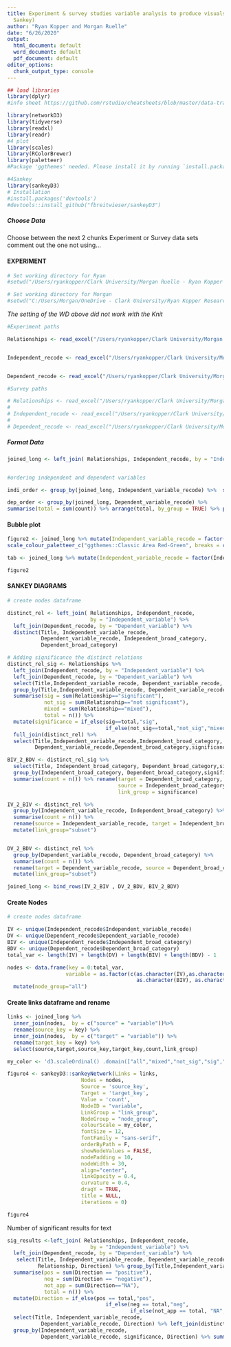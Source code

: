 ```yaml
---
title: Experiment & survey studies variable analysis to produce visuals (Matrix and
  Sankey)
author: "Ryan Kopper and Morgan Ruelle"
date: "6/26/2020"
output:
  html_document: default
  word_document: default
  pdf_document: default
editor_options:
  chunk_output_type: console
---
```


```r
## load libraries
library(dplyr)
#info sheet https://github.com/rstudio/cheatsheets/blob/master/data-transformation.pdf

library(networkD3)
library(tidyverse)
library(readxl)
library(readr)
#4 plot
library(scales)
library(RColorBrewer)
library(paletteer)
#Package 'ggthemes' needed. Please install it by running `install.packages('ggthemes')

#4Sankey
library(sankeyD3)
# Installation
#install.packages('devtools')
#devtools::install_github("fbreitwieser/sankeyD3")


```

##### Choose Data

Choose between the next 2 chunks Experiment or Survey data sets 
comment out the one not using...

#### EXPERIMENT

```r
# Set working directory for Ryan
#setwd("/Users/ryankopper/Clark University/Morgan Ruelle - Ryan Kopper Research/Push Pull Systematic Review/")

# Set working directory for Morgan
#setwd("C:/Users/Morgan/OneDrive - Clark University/Ryan Kopper Research/Push Pull Systematic Review/")
```
*The setting of the WD above did not work with the Knit*

```r

#Experiment paths

Relationships <- read_excel("/Users/ryankopper/Clark University/Morgan Ruelle - Ryan Kopper Research/Push Pull Systematic Review/Field Experiment Data for Analysis 2020_07_20.xlsx", sheet = "Relationships")


Independent_recode <- read_excel("/Users/ryankopper/Clark University/Morgan Ruelle - Ryan Kopper Research/Push Pull Systematic Review/Field Experiment Data for Analysis 2020_07_20.xlsx", sheet = "Independent recode")


Dependent_recode <- read_excel("/Users/ryankopper/Clark University/Morgan Ruelle - Ryan Kopper Research/Push Pull Systematic Review/Field Experiment Data for Analysis 2020_07_20.xlsx", sheet = "Dependent recode")

```

```r
#Survey paths

# Relationships <- read_excel("/Users/ryankopper/Clark University/Morgan Ruelle - Ryan Kopper Research/Push Pull Systematic Review/Survey Data for Analysis 2020_07_20.xlsx", sheet = "Relationships")
# 
# Independent_recode <- read_excel("/Users/ryankopper/Clark University/Morgan Ruelle - Ryan Kopper Research/Push Pull Systematic Review/Survey Data for Analysis 2020_07_20.xlsx", sheet = "Independent recode")
# 
# Dependent_recode <- read_excel("/Users/ryankopper/Clark University/Morgan Ruelle - Ryan Kopper Research/Push Pull Systematic Review/Survey Data for Analysis 2020_07_20.xlsx", sheet = "Dependent recode")


```

##### Format Data
```r

joined_long <- left_join( Relationships, Independent_recode, by = "Independent_variable") %>% left_join(Dependent_recode, by = "Dependent_variable") %>%  select(Title, Independent_variable_recode, Dependent_variable_recode) %>% distinct() %>% group_by(Independent_variable_recode, Dependent_variable_recode) %>% summarise(count = n()) 


#ordering independent and dependent variables

indi_order <- group_by(joined_long, Independent_variable_recode) %>%  summarise(total = sum(count)) %>% arrange(total, by_group = TRUE) %>% pull(Independent_variable_recode)

dep_order <- group_by(joined_long, Dependent_variable_recode) %>%
summarise(total = sum(count)) %>% arrange(total, by_group = TRUE) %>% pull(Dependent_variable_recode)


```

#### Bubble plot

```r


figure2 <- joined_long %>% mutate(Independent_variable_recode = factor(Independent_variable_recode,levels = rev(indi_order)), Dependent_variable_recode = factor(Dependent_variable_recode,levels = dep_order)) %>% ggplot(aes(x = Independent_variable_recode, y = Dependent_variable_recode, color = count)) + geom_point(aes(size = count)) + theme_bw() + theme(axis.text.x = element_text(size = 10, angle = 90, vjust = .5 ,  hjust = 1), axis.text.y = element_text(size = 10), legend.position = "bottom") +  guides(size = FALSE) + ylab("Dependent variable") + xlab("Independent variable")  +
scale_colour_paletteer_c("ggthemes::Classic Area Red-Green", breaks = c(9, 5, 3, 2, 1)) + scale_size_continuous(breaks = c(9, 5, 3, 2, 1)) + guides(color = guide_legend(title = "Number of\nstudies"), size = guide_legend(title = "Number of\nstudies")) 


```


```r
tab <- joined_long %>% mutate(Independent_variable_recode = factor(Independent_variable_recode,levels = rev(indi_order)), Dependent_variable_recode = factor(Dependent_variable_recode,levels = dep_order)) 
```



```r
figure2

```


#### SANKEY DIAGRAMS


```r
# create nodes dataframe

distinct_rel <- left_join( Relationships, Independent_recode,
                           by = "Independent_variable") %>%
  left_join(Dependent_recode, by = "Dependent_variable") %>%
  distinct(Title, Independent_variable_recode,
           Dependent_variable_recode, Independent_broad_category,
           Dependent_broad_category)

# Adding significance the distinct relations
distinct_rel_sig <- Relationships %>% 
  left_join(Independent_recode, by = "Independent_variable") %>%
  left_join(Dependent_recode, by = "Dependent_variable") %>%
  select(Title,Independent_variable_recode, Dependent_variable_recode, Relationship) %>% 
  group_by(Title,Independent_variable_recode, Dependent_variable_recode) %>%
  summarise(sig = sum(Relationship=="significant"),
            not_sig = sum(Relationship=="not significant"),
            mixed = sum(Relationship=="mixed"),
            total = n()) %>%  
  mutate(significance = if_else(sig==total,"sig",
                                if_else(not_sig==total,"not_sig","mixed"))) %>%
  full_join(distinct_rel) %>% 
  select(Title,Independent_variable_recode,Independent_broad_category,
         Dependent_variable_recode,Dependent_broad_category,significance)
```

```r
BIV_2_BDV <- distinct_rel_sig %>%
  select(Title, Independent_broad_category, Dependent_broad_category,significance) %>%
  group_by(Independent_broad_category, Dependent_broad_category,significance) %>%
  summarise(count = n()) %>% rename(target = Dependent_broad_category,
                                    source = Independent_broad_category,
                                    link_group = significance)

IV_2_BIV <- distinct_rel %>%
  group_by(Independent_variable_recode, Independent_broad_category) %>%
  summarise(count = n()) %>%
  rename(source = Independent_variable_recode, target = Independent_broad_category) %>% 
  mutate(link_group="subset")


DV_2_BDV <- distinct_rel %>%
  group_by(Dependent_variable_recode, Dependent_broad_category) %>%
  summarise(count = n()) %>%
  rename(target = Dependent_variable_recode, source = Dependent_broad_category) %>% 
  mutate(link_group="subset")

joined_long <- bind_rows(IV_2_BIV , DV_2_BDV, BIV_2_BDV)

```

#### Create Nodes
```r
# create nodes dataframe

IV <- unique(Independent_recode$Independent_variable_recode)
DV <- unique(Dependent_recode$Dependent_variable_recode)
BIV <- unique(Independent_recode$Independent_broad_category)
BDV <- unique(Dependent_recode$Dependent_broad_category)
total_var <- length(IV) + length(DV) + length(BIV) + length(BDV) - 1

nodes <- data.frame(key = 0:total_var,
                   variable = as.factor(c(as.character(IV),as.character(DV),
                                          as.character(BIV), as.character(BDV)))) %>% 
  mutate(node_group="all")


```

#### Create links dataframe and rename 
```r

links <- joined_long %>%
  inner_join(nodes,  by = c("source" = "variable"))%>%
  rename(source_key = key) %>% 
  inner_join(nodes,  by = c("target" = "variable")) %>%
  rename(target_key = key) %>% 
  select(source,target,source_key,target_key,count,link_group)

```


```r
my_color <- 'd3.scaleOrdinal() .domain(["all","mixed","not_sig","sig","subset"]) .range(["tan", "orange" , "yellow", "red","lightgrey"])'

figure4 <- sankeyD3::sankeyNetwork(Links = links,
                        Nodes = nodes,
                        Source = 'source_key', 
                        Target = 'target_key',
                        Value = 'count',
                        NodeID = "variable",
                        LinkGroup = "link_group",
                        NodeGroup = "node_group",
                        colourScale = my_color,
                        fontSize = 12,
                        fontFamily = "sans-serif",
                        orderByPath = F,
                        showNodeValues = FALSE,
                        nodePadding = 10,
                        nodeWidth = 30,
                        align="center",
                        linkOpacity = 0.4,
                        curvature = 0.4,
                        dragY = TRUE,
                        title = NULL,
                        iterations = 0)


```

```r
figure4
```



Number of significant results for text

```r

sig_results <-left_join( Relationships, Independent_recode,
                           by = "Independent_variable") %>%
  left_join(Dependent_recode, by = "Dependent_variable") %>%
   select(Title, Independent_variable_recode, Dependent_variable_recode,
          Relationship, Direction) %>% group_by(Title,Independent_variable_recode, Dependent_variable_recode) %>%
  summarise(pos = sum(Direction == "positive"),
            neg = sum(Direction == "negative"),
            not_app = sum(Direction=="NA"),
            total = n()) %>%  
  mutate(Direction = if_else(pos == total,"pos",
                                if_else(neg == total,"neg",
                                        if_else(not_app == total, "NA", "mixed")))) %>%
  select(Title, Independent_variable_recode,
           Dependent_variable_recode, Direction) %>% left_join(distinct_rel_sig) %>% 
  group_by(Independent_variable_recode,
           Dependent_variable_recode, significance, Direction) %>% summarise(count = n())

```
